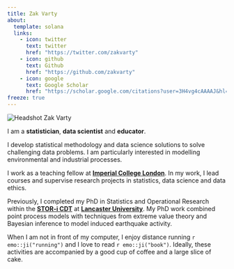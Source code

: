 ```yaml
---
title: Zak Varty
about:
  template: solana
  links:
    - icon: twitter
      text: twitter
      href: "https://twitter.com/zakvarty"
    - icon: github
      text: Github
      href: "https://github.com/zakvarty"
    - icon: google
      text: Google Scholar 
      href: "https://scholar.google.com/citations?user=3H4vg4cAAAAJ&hl=en&oi=ao"
freeze: true
---
```


<!-- jolla trestles _solana_ marquee broadside -->

:::{#hero-heading}

::: small_right
<img style = "border-radius: 3%;" src="assets/00_avatars/zv_c_grey-background.png" alt="Headshot Zak Varty">
:::
I am a __statistician__, __data scientist__  and __educator__. 

I develop statistical methodology and data science solutions to solve challenging data problems. I am particularly interested in modelling environmental and industrial processes.

I work as a teaching fellow at **[Imperial College London](https://www.imperial.ac.uk/statistics)**. In my work, I lead courses and supervise research projects in statistics, data science and data ethics.

Previously, I completed my PhD in Statistics and Operational Research within the **[STOR-i CDT](https://www.lancaster.ac.uk/stor-i/)** at **[Lancaster University](https://www.lancaster.ac.uk/maths/)**. My PhD work combined point process models with techniques from extreme value theory and Bayesian inference to model induced earthquake activity.

When I am not in front of my computer, I enjoy distance running `r emo::ji("running")` and I love to read `r emo::ji("book")`. Ideally, these activities are accompanied by a good cup of coffee and a large slice of cake.


<!-- Feel free to contact me if you have any questions! --> 
:::
